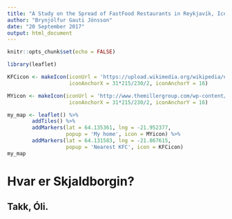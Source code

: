 ```yaml
---
title: "A Study on the Spread of FastFood Restaurants in Reykjavík, Iceland"
author: "Brynjólfur Gauti Jónsson"
date: "20 September 2017"
output: html_document
---
```


```r
knitr::opts_chunk$set(echo = FALSE)
```

```r
library(leaflet)

KFCicon <- makeIcon(iconUrl = 'https://upload.wikimedia.org/wikipedia/en/thumb/b/bf/KFC_logo.svg/1024px-KFC_logo.svg.png', iconWidth = 31*215/230, iconHeight = 31,
                    iconAnchorX = 31*215/230/2, iconAnchorY = 16)

MYicon <- makeIcon(iconUrl = 'http://www.themillergroup.com/wp-content/uploads/2015/01/JCLdMDveAn.png?4be9bf', iconWidth = 50*215/230, iconHeight = 50,
                    iconAnchorX = 31*215/230/2, iconAnchorY = 16)

my_map <- leaflet() %>%
        addTiles() %>%
        addMarkers(lat = 64.135361, lng = -21.952377,
                   popup = 'My home', icon = MYicon) %>%
        addMarkers(lat = 64.131583, lng = -21.867615,
                   popup = 'Nearest KFC', icon = KFCicon)
my_map
```

# Hvar er Skjaldborgin?

## Takk, Óli.
